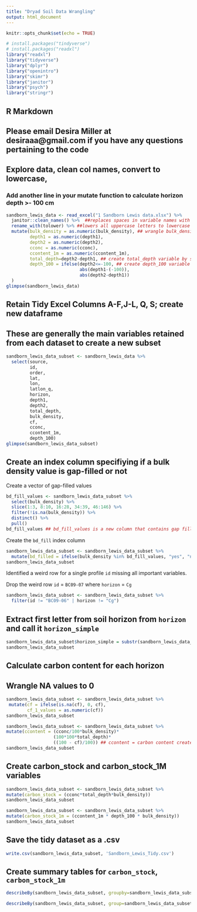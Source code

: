 ```yaml
---
title: "Dryad Soil Data Wrangling"
output: html_document
---
```


```r
knitr::opts_chunk$set(echo = TRUE)
```

```r
# install.packages("tindyverse")
# install.packages("readxl")
library("readxl")
library("tidyverse")
library("dplyr")
library("openintro")
library("skimr")
library("janitor")
library("psych")
library("stringr")
```


## R Markdown

## Please email Desira Miller at desiraaa@gmail.com if you have any questions pertaining to the code

## Explore data, clean col names, convert to lowercase, 
### Add another line in your mutate function to calculate horizon depth >- 100 cm

```r
sandborn_lewis_data <- read_excel("1 Sandborn Lewis data.xlsx") %>%  
  janitor::clean_names() %>%  ##replaces spaces in variable names with '_'
  rename_with(tolower) %>% ##lowers all uppercase letters to lowercase
  mutate(bulk_density = as.numeric(bulk_density), ## wrangle bulk_density, depth1, depth2, cconc, ccontent_1m to numeric variables
         depth1 = as.numeric(depth1),
         depth2 = as.numeric(depth2),
         cconc = as.numeric(cconc),
         ccontent_1m = as.numeric(ccontent_1m),
         total_depth=depth2-depth1, ## create total_depth variable by subtracting depth2 from depth1 
         depth_100 = ifelse(depth2<=-100, ## create depth_100 variable 
                            abs(depth1-(-100)),
                            abs(depth2-depth1))
  )
glimpse(sandborn_lewis_data)
```

## Retain Tidy Excel Columns A-F,J-L, Q, S; create new dataframe
## These are generally the main variables retained from each dataset to create a new subset

```r
sandborn_lewis_data_subset <- sandborn_lewis_data %>% 
  select(source, 
         id, 
         order, 
         lat, 
         lon, 
         latlon_q, 
         horizon, 
         depth1, 
         depth2, 
         total_depth,
         bulk_density, 
         cf, 
         cconc,
         ccontent_1m,
         depth_100)
glimpse(sandborn_lewis_data_subset)
``` 

## Create an index column specifiying if a bulk density value is gap-filled or not

Create a vector of gap-filled values

```r
bd_fill_values <- sandborn_lewis_data_subset %>%
  select(bulk_density) %>%
  slice(1:3, 8:10, 16:28, 34:39, 46:146) %>%
  filter(!is.na(bulk_density)) %>% 
  distinct() %>% 
  pull() 
bd_fill_values ## bd_fill_values is a new column that contains gap filled values from bulk density variable. if column is not gap filled then the value equals 0
```

Create the `bd_fill` index column

```r
sandborn_lewis_data_subset <- sandborn_lewis_data_subset %>% 
  mutate(bd_filled = ifelse(bulk_density %in% bd_fill_values, "yes", "no")) ## bd_filled is a new variable indicating whether or not bulk_density variable is gap filled 
sandborn_lewis_data_subset
```

Identified a weird row for a single profile `id` missing all important variables. 

Drop the weird row `id` = `BC09-07` where `horizon` = `Cg`

```r
sandborn_lewis_data_subset <- sandborn_lewis_data_subset %>% 
  filter(id != "BC09-06" | horizon != "Cg")
```

## Extract first letter from soil horizon from `horizon` and call it `horizon_simple`
```r
sandborn_lewis_data_subset$horizon_simple = substr(sandborn_lewis_data_subset$horizon,1,1)
sandborn_lewis_data_subset
```
## Calculate carbon content for each horizon
## Wrangle NA values to 0

```r
sandborn_lewis_data_subset <- sandborn_lewis_data_subset %>%
 mutate(cf = ifelse(is.na(cf), 0, cf),
        cf_1_values = as.numeric(cf))
sandborn_lewis_data_subset
```

```r
sandborn_lewis_data_subset <- sandborn_lewis_data_subset %>%
mutate(ccontent = (cconc/100*bulk_density)*
                  (100*100*total_depth)*
                  ((100 - cf)/100)) ## ccontent = carbon content created from following function
sandborn_lewis_data_subset
```
## Create carbon_stock and carbon_stock_1M variables
```r
sandborn_lewis_data_subset <- sandborn_lewis_data_subset %>%
mutate(carbon_stock = (cconc*total_depth*bulk_density))
sandborn_lewis_data_subset
```
```r
sandborn_lewis_data_subset <- sandborn_lewis_data_subset %>%
mutate(carbon_stock_1m = (ccontent_1m * depth_100 * bulk_density))
sandborn_lewis_data_subset
```

## Save the tidy dataset as a .csv

```r
write.csv(sandborn_lewis_data_subset, 'Sandborn_Lewis_Tidy.csv')
```

## Create summary tables for `carbon_stock`, `carbon_stock_1m`

```r
describeBy(sandborn_lewis_data_subset, groupby=sandborn_lewis_data_subset$carbon_stock)
```

```r
describeBy(sandborn_lewis_data_subset, group=sandborn_lewis_data_subset$carbon_stock_1m)
```
